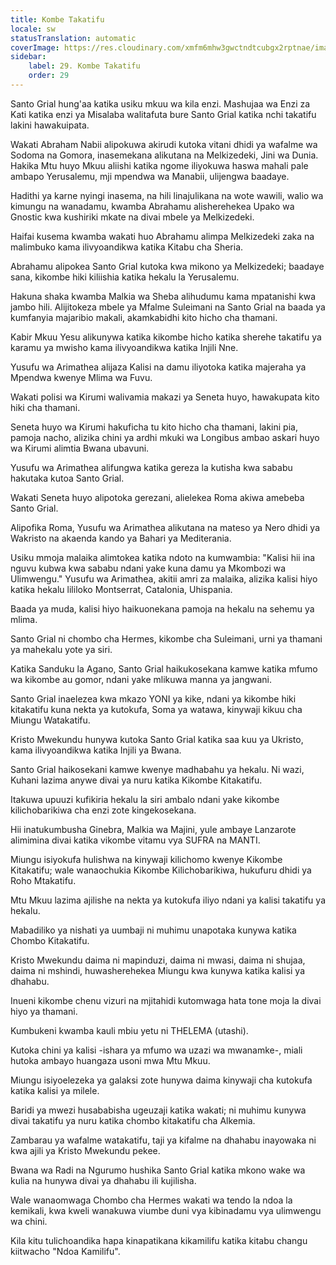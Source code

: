 ```yaml
---
title: Kombe Takatifu
locale: sw
statusTranslation: automatic
coverImage: https://res.cloudinary.com/xmfm6mhw3gwctndtcubgx2rptnae/image/upload/v1741354419/small_cover_la_gran_rebelion_28716e29d2.webp
sidebar:
    label: 29. Kombe Takatifu
    order: 29
---
```

Santo Grial hung'aa katika usiku mkuu wa kila enzi. Mashujaa wa Enzi za Kati katika enzi ya Misalaba walitafuta bure Santo Grial katika nchi takatifu lakini hawakuipata.

Wakati Abraham Nabii alipokuwa akirudi kutoka vitani dhidi ya wafalme wa Sodoma na Gomora, inasemekana alikutana na Melkizedeki, Jini wa Dunia. Hakika Mtu huyo Mkuu aliishi katika ngome iliyokuwa haswa mahali pale ambapo Yerusalemu, mji mpendwa wa Manabii, ulijengwa baadaye.

Hadithi ya karne nyingi inasema, na hili linajulikana na wote wawili, walio wa kimungu na wanadamu, kwamba Abrahamu alisherehekea Upako wa Gnostic kwa kushiriki mkate na divai mbele ya Melkizedeki.

Haifai kusema kwamba wakati huo Abrahamu alimpa Melkizedeki zaka na malimbuko kama ilivyoandikwa katika Kitabu cha Sheria.

Abrahamu alipokea Santo Grial kutoka kwa mikono ya Melkizedeki; baadaye sana, kikombe hiki kiliishia katika hekalu la Yerusalemu.

Hakuna shaka kwamba Malkia wa Sheba alihudumu kama mpatanishi kwa jambo hili. Alijitokeza mbele ya Mfalme Suleimani na Santo Grial na baada ya kumfanyia majaribio makali, akamkabidhi kito hicho cha thamani.

Kabir Mkuu Yesu alikunywa katika kikombe hicho katika sherehe takatifu ya karamu ya mwisho kama ilivyoandikwa katika Injili Nne.

Yusufu wa Arimathea alijaza Kalisi na damu iliyotoka katika majeraha ya Mpendwa kwenye Mlima wa Fuvu.

Wakati polisi wa Kirumi walivamia makazi ya Seneta huyo, hawakupata kito hiki cha thamani.

Seneta huyo wa Kirumi hakuficha tu kito hicho cha thamani, lakini pia, pamoja nacho, alizika chini ya ardhi mkuki wa Longibus ambao askari huyo wa Kirumi alimtia Bwana ubavuni.

Yusufu wa Arimathea alifungwa katika gereza la kutisha kwa sababu hakutaka kutoa Santo Grial.

Wakati Seneta huyo alipotoka gerezani, alielekea Roma akiwa amebeba Santo Grial.

Alipofika Roma, Yusufu wa Arimathea alikutana na mateso ya Nero dhidi ya Wakristo na akaenda kando ya Bahari ya Mediterania.

Usiku mmoja malaika alimtokea katika ndoto na kumwambia: "Kalisi hii ina nguvu kubwa kwa sababu ndani yake kuna damu ya Mkombozi wa Ulimwengu." Yusufu wa Arimathea, akitii amri za malaika, alizika kalisi hiyo katika hekalu lililoko Montserrat, Catalonia, Uhispania.

Baada ya muda, kalisi hiyo haikuonekana pamoja na hekalu na sehemu ya mlima.

Santo Grial ni chombo cha Hermes, kikombe cha Suleimani, urni ya thamani ya mahekalu yote ya siri.

Katika Sanduku la Agano, Santo Grial haikukosekana kamwe katika mfumo wa kikombe au gomor, ndani yake mlikuwa manna ya jangwani.

Santo Grial inaelezea kwa mkazo YONI ya kike, ndani ya kikombe hiki kitakatifu kuna nekta ya kutokufa, Soma ya watawa, kinywaji kikuu cha Miungu Watakatifu.

Kristo Mwekundu hunywa kutoka Santo Grial katika saa kuu ya Ukristo, kama ilivyoandikwa katika Injili ya Bwana.

Santo Grial haikosekani kamwe kwenye madhabahu ya hekalu. Ni wazi, Kuhani lazima anywe divai ya nuru katika Kikombe Kitakatifu.

Itakuwa upuuzi kufikiria hekalu la siri ambalo ndani yake kikombe kilichobarikiwa cha enzi zote kingekosekana.

Hii inatukumbusha Ginebra, Malkia wa Majini, yule ambaye Lanzarote alimimina divai katika vikombe vitamu vya SUFRA na MANTI.

Miungu isiyokufa hulishwa na kinywaji kilichomo kwenye Kikombe Kitakatifu; wale wanaochukia Kikombe Kilichobarikiwa, hukufuru dhidi ya Roho Mtakatifu.

Mtu Mkuu lazima ajilishe na nekta ya kutokufa iliyo ndani ya kalisi takatifu ya hekalu.

Mabadiliko ya nishati ya uumbaji ni muhimu unapotaka kunywa katika Chombo Kitakatifu.

Kristo Mwekundu daima ni mapinduzi, daima ni mwasi, daima ni shujaa, daima ni mshindi, huwasherehekea Miungu kwa kunywa katika kalisi ya dhahabu.

Inueni kikombe chenu vizuri na mjitahidi kutomwaga hata tone moja la divai hiyo ya thamani.

Kumbukeni kwamba kauli mbiu yetu ni THELEMA (utashi).

Kutoka chini ya kalisi -ishara ya mfumo wa uzazi wa mwanamke-, miali hutoka ambayo huangaza usoni mwa Mtu Mkuu.

Miungu isiyoelezeka ya galaksi zote hunywa daima kinywaji cha kutokufa katika kalisi ya milele.

Baridi ya mwezi husababisha ugeuzaji katika wakati; ni muhimu kunywa divai takatifu ya nuru katika chombo kitakatifu cha Alkemia.

Zambarau ya wafalme watakatifu, taji ya kifalme na dhahabu inayowaka ni kwa ajili ya Kristo Mwekundu pekee.

Bwana wa Radi na Ngurumo hushika Santo Grial katika mkono wake wa kulia na hunywa divai ya dhahabu ili kujilisha.

Wale wanaomwaga Chombo cha Hermes wakati wa tendo la ndoa la kemikali, kwa kweli wanakuwa viumbe duni vya kibinadamu vya ulimwengu wa chini.

Kila kitu tulichoandika hapa kinapatikana kikamilifu katika kitabu changu kiitwacho "Ndoa Kamilifu".

